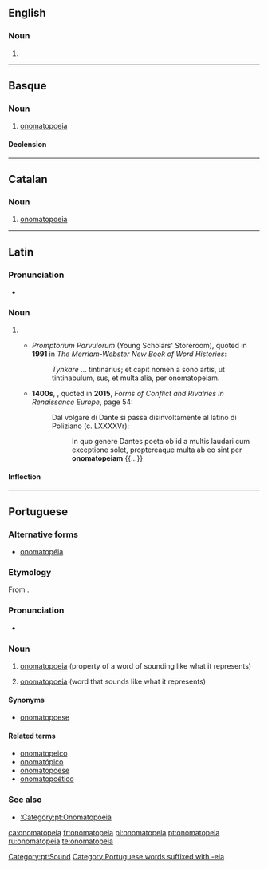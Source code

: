 {{also|onomatopéia}}
==English==

===Noun===
{{en-noun}}

# {{alternative spelling of|onomatopoeia|from=US|lang=en}}

----

==Basque==

===Noun===
{{eu-noun}}

# [[onomatopoeia]]

====Declension====
{{eu-decl-inanim noun-a|AW=onomatopei|a=1}}

----

==Catalan==
{{wikipedia|lang=ca}}

===Noun===
{{ca-noun|f}}

# [[onomatopoeia]]

----

==Latin==

===Pronunciation===
* {{la-IPA|onomatopei.a}}

===Noun===
{{la-noun|onomatopeia|onomatopeiae|f|first}}

# {{rare form of|onomatopoeia|lang=la}}
#* {{circa|1440}} ''Promptorium Parvulorum'' (Young Scholars' Storeroom), quoted in '''1991''' in ''The Merriam-Webster New Book of Word Histories'': 
#*: ''Tynkare'' ... tintinarius; et capit nomen a sono artis, ut tintinabulum, sus, et multa alia, per onomatopeiam.
#* '''1400s''', {{w|Poliziano}}, quoted in '''2015''', ''Forms of Conflict and Rivalries in Renaissance Europe'', page 54:
#*: Dal volgare di Dante si passa disinvoltamente al latino di Poliziano (c. LXXXXVr): 
#*:: In quo genere Dantes poeta ob id a multis laudari cum exceptione solet, proptereaque multa ab eo sint per '''onomatopeiam''' {{...}}

====Inflection====
{{la-decl-1st|onomatopei}}

----

==Portuguese==
{{wikipedia|lang=pt}}

===Alternative forms===
* [[onomatopéia]] {{qualifier|obsolete}}

===Etymology===
From {{etyl|grc|pt}} {{m|grc|ὀνοματοποιία||the coining of a word in imitation of a sound}}.

===Pronunciation===
* {{a|Brazil}} {{IPA|/ˌo.no.ˌma.to.ˈpɛj.a/|/ˌo.no.ˌma.to.ˈpɛj.ɐ/|lang=pt}}

===Noun===
{{pt-noun|f|s}}

# {{lb|pt|uncountable}} [[onomatopoeia]] (property of a word of sounding like what it represents)
# [[onomatopoeia]] (word that sounds like what it represents)

====Synonyms====
* {{sense|property}} [[onomatopoese]]

====Related terms====
* [[onomatopeico]]
* [[onomatópico]]
* [[onomatopoese]]
* [[onomatopoético]]

===See also===
* [[:Category:pt:Onomatopoeia]]

[[Category:pt:Sound]]
[[Category:Portuguese words suffixed with -eia]]

[[ca:onomatopeia]]
[[fr:onomatopeia]]
[[pl:onomatopeia]]
[[pt:onomatopeia]]
[[ru:onomatopeia]]
[[te:onomatopeia]]